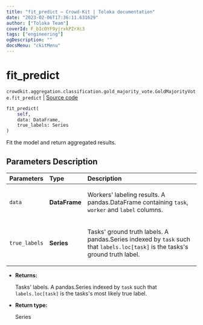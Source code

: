 ```yaml
---
title: "fit_predict — Crowd-Kit | Toloka documentation"
date: "2023-02-06T17:36:11.631629"
author: ["Toloka Team"]
coverId: F_bIcOYF9yjrxkPZrXc3
tags: ["engineering"]
ogDescription: ""
docsMenu: "ckitMenu"
---
```


# fit_predict
`crowdkit.aggregation.classification.gold_majority_vote.GoldMajorityVote.fit_predict` | [Source code](https://github.com/Toloka/crowd-kit/blob/v1.2.0/crowdkit/aggregation/classification/gold_majority_vote.py#L121)

```python
fit_predict(
    self,
    data: DataFrame,
    true_labels: Series
)
```

Fit the model and return aggregated results.

## Parameters Description

| Parameters | Type | Description |
| :----------| :----| :-----------|
`data`|**DataFrame**|<p>Workers&#x27; labeling results. A pandas.DataFrame containing `task`, `worker` and `label` columns.</p>
`true_labels`|**Series**|<p>Tasks&#x27; ground truth labels. A pandas.Series indexed by `task` such that `labels.loc[task]` is the tasks&#x27;s ground truth label.</p>

* **Returns:**

  Tasks' labels.
A pandas.Series indexed by `task` such that `labels.loc[task]`
is the tasks's most likely true label.

* **Return type:**

  Series